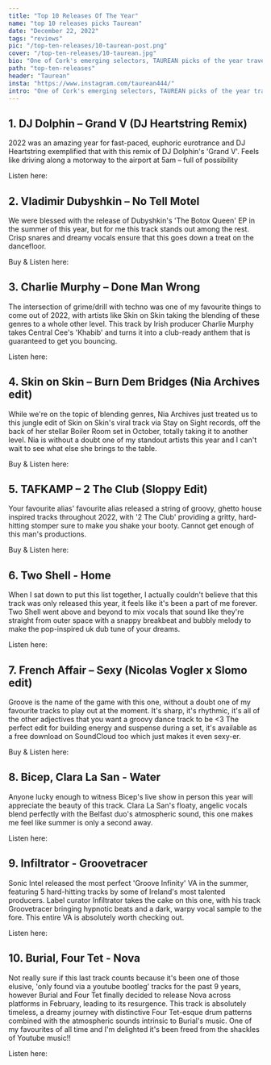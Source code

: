 ---
title: "Top 10 Releases Of The Year"
name: "top 10 releases picks Taurean"
date: "December 22, 2022"
tags: "reviews"
pic: "/top-ten-releases/10-taurean-post.png"
cover: "/top-ten-releases/10-taurean.jpg"
bio: "One of Cork's emerging selectors, TAUREAN picks of the year travel through euphoric dance and deeper atmospheric cuts"
path: "top-ten-releases"
header: "Taurean"
insta: "https://www.instagram.com/taurean444/"
intro: "One of Cork's emerging selectors, TAUREAN picks of the year travel through euphoric dance and deeper atmospheric cuts"
---

## 1. DJ Dolphin – Grand V (DJ Heartstring Remix)

<div className="row display-flex align-items-center">
<div className="col clubGuide">
<Picture src="/top-ten-releases/taurean/1.jpg" alt="DJ Dolphin – Grand V (DJ Heartstring Remix)" size={1200} />
</div>
<div className="col clubGuide">

2022 was an amazing year for fast-paced, euphoric eurotrance and DJ Heartstring exemplified that with this remix of DJ Dolphin's 'Grand V'. Feels like driving along a motorway to the airport at 5am – full of possibility

Listen here: <HoverLink url="soundcloud.com/uniontrance/grand-v-dj-dolphin-dj" external inline />

</div>
</div>

## 2. Vladimir Dubyshkin – No Tell Motel

<div className="row display-flex align-items-center">
<div className="col clubGuide">
<Picture src="/top-ten-releases/taurean/2.jpg" alt="Vladimir Dubyshkin – No Tell Motel cover art" size={1200} />
</div>
<div className="col clubGuide">

We were blessed with the release of Dubyshkin's 'The Botox Queen' EP in the summer of this year, but for me this track stands out among the rest. Crisp snares and dreamy vocals ensure that this goes down a treat on the dancefloor.

Buy & Listen here: <HoverLink url="soundcloud.com/vladimirdubyshkin/no-tell-motel" external inline />

</div>
</div>

## 3. Charlie Murphy – Done Man Wrong

<div className="row display-flex align-items-center">
<div className="col clubGuide">
<Picture src="/top-ten-releases/taurean/3.jpg" alt="Charlie Murphy – Done Man Wrong" size={1200} />
</div>
<div className="col clubGuide">

The intersection of grime/drill with techno was one of my favourite things to come out of 2022, with artists like Skin on Skin taking the blending of these genres to a whole other level. This track by Irish producer Charlie Murphy takes Central Cee's 'Khabib' and turns it into a club-ready anthem that is guaranteed to get you bouncing.

Listen here: <HoverLink url="soundcloud.com/charliegmurphy/charlie-murphy-done-man-wrong" external inline />

</div>
</div>

## 4. Skin on Skin – Burn Dem Bridges (Nia Archives edit)

<div className="row display-flex align-items-center">
<div className="col clubGuide">
<Picture src="/top-ten-releases/taurean/4.jpg" alt="Skin on Skin – Burn Dem Bridges (Nia Archives edit)" size={1200} />
</div>
<div className="col clubGuide">

While we're on the topic of blending genres, Nia Archives just treated us to this jungle edit of Skin on Skin's viral track via Stay on Sight records, off the back of her stellar Boiler Room set in October, totally taking it to another level. Nia is without a doubt one of my standout artists this year and I can't wait to see what else she brings to the table.

Buy & Listen here: <HoverLink url="soundcloud.com/skin0nskin/burn-dem-bridges-nia-archives" external inline />

</div>
</div>

## 5. TAFKAMP – 2 The Club (Sloppy Edit)

<div className="row display-flex align-items-center">
<div className="col clubGuide">
<Picture src="/top-ten-releases/taurean/5.jpg" alt="TAFKAMP – 2 The Club (Sloppy Edit)" size={1200} />
</div>
<div className="col clubGuide">

Your favourite alias' favourite alias released a string of groovy, ghetto house inspired tracks throughout 2022, with '2 The Club' providing a gritty, hard-hitting stomper sure to make you shake your booty. Cannot get enough of this man's productions.

Buy & Listen here: <HoverLink url="selfreflektion.bandcamp.com/track/2-the-club-sloppy-cut-version" external inline />

</div>
</div>

## 6. Two Shell - Home

<div className="row display-flex align-items-center">
<div className="col clubGuide">
<Picture src="/top-ten-releases/taurean/6.jpg" alt="Two Shell - Home" size={1200} />
</div>
<div className="col clubGuide">

When I sat down to put this list together, I actually couldn't believe that this track was only released this year, it feels like it's been a part of me forever. Two Shell went above and beyond to mix vocals that sound like they're straight from outer space with a snappy breakbeat and bubbly melody to make the pop-inspired uk dub tune of your dreams.

Listen here: <HoverLink url="open.spotify.com/track/0fAuuR5hoWZtTMpuqqxAGy" external inline />

</div>
</div>

## 7. French Affair – Sexy (Nicolas Vogler x Slomo edit)

<div className="row display-flex align-items-center">
<div className="col clubGuide">
<Picture src="/top-ten-releases/taurean/7.jpg" alt="French Affair – Sexy (Nicolas Vogler x Slomo edit)" size={1200} />
</div>
<div className="col clubGuide">

Groove is the name of the game with this one, without a doubt one of my favourite tracks to play out at the moment. It's sharp, it's rhythmic, it's all of the other adjectives that you want a groovy dance track to be \<3 The perfect edit for building energy and suspense during a set, it's available as a free download on SoundCloud too which just makes it even sexy-er.

Buy & Listen here: <HoverLink url="soundcloud.com/slomoo/french-affair-sexy-slomo-x-nicolas-vogler-edit-free-download" external inline />

</div>
</div>

## 8. Bicep, Clara La San - Water

<div className="row display-flex align-items-center">
<div className="col clubGuide">
<Picture src="/top-ten-releases/taurean/8.jpg" alt="Bicep, Clara La San - Water" size={1200} />
</div>
<div className="col clubGuide">

Anyone lucky enough to witness Bicep's live show in person this year will appreciate the beauty of this track. Clara La San's floaty, angelic vocals blend perfectly with the Belfast duo's atmospheric sound, this one makes me feel like summer is only a second away.

Listen here: <HoverLink url="open.spotify.com/track/09cgbbadzZSKFd1hGN23p5"  external inline />

</div>
</div>

## 9. Infiltrator - Groovetracer

<div className="row display-flex align-items-center">
<div className="col clubGuide">
<Picture src="/top-ten-releases/taurean/9.jpg" alt="Infiltrator - Groovetracer" size={1200} />
</div>
<div className="col clubGuide">

Sonic Intel released the most perfect 'Groove Infinity' VA in the summer, featuring 5 hard-hitting tracks by some of Ireland's most talented producers. Label curator Infiltrator takes the cake on this one, with his track Groovetracer bringing hypnotic beats and a dark, warpy vocal sample to the fore. This entire VA is absolutely worth checking out.

Listen here: <HoverLink url="soundcloud.com/motztechno/motz-premiere-infiltrator-groovetracer" external inline />

</div>
</div>

## 10. Burial, Four Tet - Nova

<div className="row display-flex align-items-center">
<div className="col clubGuide">
<Picture src="/top-ten-releases/taurean/10.jpg" alt="Burial, Four Tet - Nova" size={1200} />
</div>
<div className="col clubGuide">

Not really sure if this last track counts because it's been one of those elusive, 'only found via a youtube bootleg' tracks for the past 9 years, however Burial and Four Tet finally decided to release Nova across platforms in February, leading to its resurgence. This track is absolutely timeless, a dreamy journey with distinctive Four Tet-esque drum patterns combined with the atmospheric sounds intrinsic to Burial's music. One of my favourites of all time and I'm delighted it's been freed from the shackles of Youtube music!!

Listen here: <HoverLink url="open.spotify.com/track/7dYjEwbLJ1B5reoz3lWra0"  external inline />

</div>
</div>
